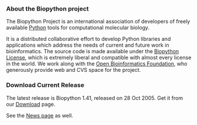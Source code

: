 === About the Biopython project ===


The Biopython Project is an international association of developers of freely available [http://www.python.org Python] tools for computational molecular biology.

It is a distributed collaborative effort to develop Python libraries and applications which address the needs of current and future work in bioinformatics. The source code is made available under the [http://www.biopython.org/LICENSE Biopython License], which is extremely liberal and compatible with almost every license in the world. We work along with the [http://open-bio.org Open Bioinformatics Foundation], who generously provide web and CVS space for the project.

=== Download Current Release ===


The latest release is Biopython 1.41, released on 28 Oct 2005. Get it from our  [[Download]] page.

See the [http://biopython.org/news News page] as well.